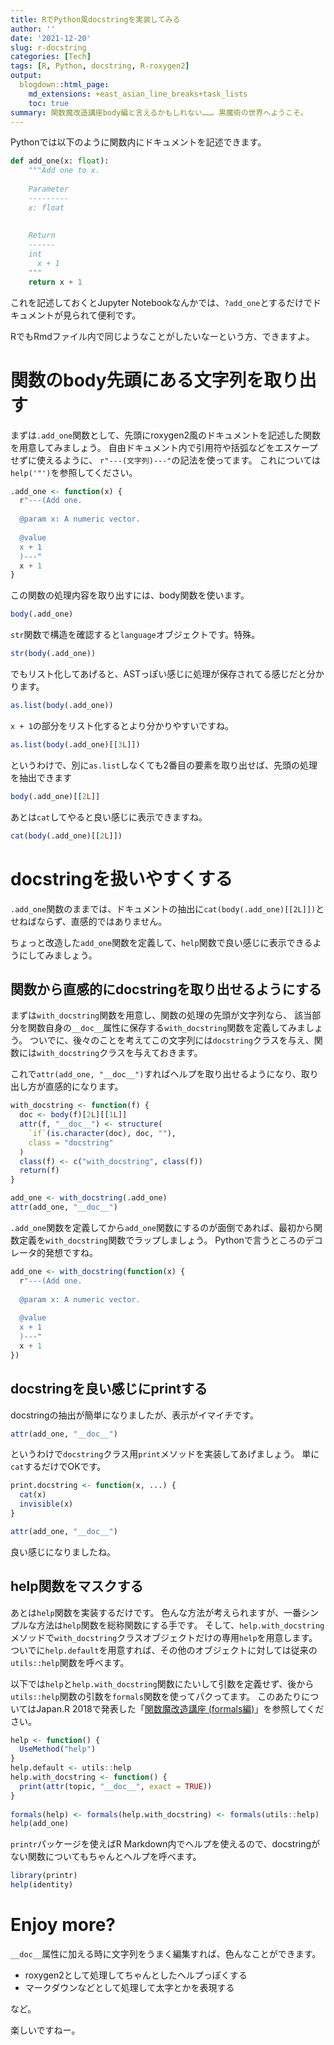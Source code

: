 ```yaml
---
title: RでPython風docstringを実装してみる
author: ''
date: '2021-12-20'
slug: r-docstring
categories: [Tech]
tags: [R, Python, docstring, R-roxygen2]
output:
  blogdown::html_page:
    md_extensions: +east_asian_line_breaks+task_lists
    toc: true
summary: 関数魔改造講座body編と言えるかもしれない……。黒魔術の世界へようこそ。
---
```


Pythonでは以下のように関数内にドキュメントを記述できます。

```python
def add_one(x: float):
    """Add one to x.
    
    Parameter
    ---------
    x: float
    
    
    Return
    ------
    int
      x + 1
    """
    return x + 1
```

これを記述しておくとJupyter Notebookなんかでは、`?add_one`とするだけでドキュメントが見られて便利です。

RでもRmdファイル内で同じようなことがしたいなーという方、できますよ。

# 関数のbody先頭にある文字列を取り出す

まずは`.add_one`関数として、先頭にroxygen2風のドキュメントを記述した関数を用意してみましょう。
自由ドキュメント内で引用符や括弧などをエスケープせずに使えるように、
`r"---(文字列)---"`の記法を使ってます。
これについては`help('"')`を参照してください。

```r
.add_one <- function(x) {
  r"---(Add one.
  
  @param x: A numeric vector.
  
  @value
  x + 1
  )---"
  x + 1
}
```

この関数の処理内容を取り出すには、body関数を使います。

```r
body(.add_one)
```

`str`関数で構造を確認すると`language`オブジェクトです。特殊。

```r
str(body(.add_one))
```

でもリスト化してあげると、ASTっぽい感じに処理が保存されてる感じだと分かります。

```r
as.list(body(.add_one))
```

`x + 1`の部分をリスト化するとより分かりやすいですね。

```r
as.list(body(.add_one)[[3L]])
```

というわけで、別に`as.list`しなくても2番目の要素を取り出せば、先頭の処理を抽出できます

```r
body(.add_one)[[2L]]
```

あとは`cat`してやると良い感じに表示できますね。

```r
cat(body(.add_one)[[2L]])
```

# docstringを扱いやすくする

`.add_one`関数のままでは、ドキュメントの抽出に`cat(body(.add_one)[[2L]])`とせねばならず、直感的ではありません。

ちょっと改造した`add_one`関数を定義して、`help`関数で良い感じに表示できるようにしてみましょう。

## 関数から直感的にdocstringを取り出せるようにする

まずは`with_docstring`関数を用意し、関数の処理の先頭が文字列なら、
該当部分を関数自身の`__doc__`属性に保存する`with_docstring`関数を定義してみましょう。
ついでに、後々のことを考えてこの文字列には`docstring`クラスを与え、関数には`with_docstring`クラスを与えておきます。

これで`attr(add_one, "__doc__")`すればヘルプを取り出せるようになり、取り出し方が直感的になります。

```r
with_docstring <- function(f) {
  doc <- body(f)[2L][[1L]]
  attr(f, "__doc__") <- structure(
    `if`(is.character(doc), doc, ""),
    class = "docstring"
  )
  class(f) <- c("with_docstring", class(f))
  return(f)
}

add_one <- with_docstring(.add_one)
attr(add_one, "__doc__")
```

`.add_one`関数を定義してから`add_one`関数にするのが面倒であれば、最初から関数定義を`with_docstring`関数でラップしましょう。
Pythonで言うところのデコレータ的発想ですね。

```r
add_one <- with_docstring(function(x) {
  r"---(Add one.
  
  @param x: A numeric vector.
  
  @value
  x + 1
  )---"
  x + 1
})
```

## docstringを良い感じにprintする

docstringの抽出が簡単になりましたが、表示がイマイチです。

```r
attr(add_one, "__doc__")
```

というわけで`docstring`クラス用`print`メソッドを実装してあげましょう。
単に`cat`するだけでOKです。

```r
print.docstring <- function(x, ...) {
  cat(x)
  invisible(x)
}

attr(add_one, "__doc__")
```

良い感じになりましたね。

## help関数をマスクする

あとは`help`関数を実装するだけです。
色んな方法が考えられますが、一番シンプルな方法は`help`関数を総称関数にする手です。
そして、`help.with_docstring`メソッドで`with_docstring`クラスオブジェクトだけの専用`help`を用意します。
ついでに`help.default`を用意すれば、その他のオブジェクトに対しては従来の`utils::help`関数を呼べます。

以下では`help`と`help.with_docstring`関数にたいして引数を定義せず、後から`utils::help`関数の引数を`formals`関数を使ってパクってます。
このあたりについてはJapan.R 2018で発表した「[関数魔改造講座 (formals編)](https://atusy.github.io/presentation/japanr2018/formals-for-black-magicians.html#/)」を参照してください。

```r
help <- function() {
  UseMethod("help")
}
help.default <- utils::help
help.with_docstring <- function() {
  print(attr(topic, "__doc__", exact = TRUE))
}
  
formals(help) <- formals(help.with_docstring) <- formals(utils::help)
help(add_one)
```

`printr`パッケージを使えばR Markdown内でヘルプを使えるので、docstringがない関数についてもちゃんとヘルプを呼べます。

```r
library(printr)
help(identity)
```

# Enjoy more?

`__doc__`属性に加える時に文字列をうまく編集すれば、色んなことができます。

- roxygen2として処理してちゃんとしたヘルプっぽくする
- マークダウンなどとして処理して太字とかを表現する

など。

楽しいですねー。